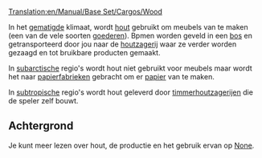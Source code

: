 [[Translation:en/Manual/Base Set/Cargos/Wood]]

{{nl/Manual/Base Set/Cargos/Vracht|name=Hout
|image=Wood.png
|geproduceerd=[[nl/Manual/Base Set/Industries/Bos|Bos]] (sjabloon, subarctisch), <br/>[[nl/Manual/Base Set/Industries/Timmerhoutzagerij|Timmerhoutzagerij]] (tropisch)
|geaccepteerd=[[nl/Manual/Base Set/Industries/Houtzagerij|Houtzagerij]] (sjabloon), <br/>[[nl/Manual/Base Set/Industries/Papierfabriek|Papierfabriek]] (subarctisch), <br>[[nl/Manual/Base Set/Industries/Fabriek|Fabriek]] (tropisch)
}}

In het [[nl/Manual/Klimaat#gematigd|gematigde]] klimaat, wordt [[nl/Manual/Base Set/Cargos/Hout|hout]] gebruikt om meubels van te maken (een van de vele soorten [[nl/Manual/Base Set/Cargos/Goederen|goederen]]). Bpmen worden geveld in een [[nl/Manual/Base Set/Industries/Bos|bos]] en getransporteerd door jou naar de [[nl/Manual/Base Set/Industries/Houtzagerij|houtzagerij]] waar ze verder worden gezaagd en tot bruikbare producten gemaakt.

In [[nl/Manual/Klimaat#subarctisch|subarctische]] regio's wordt hout niet gebruikt voor meubels maar wordt het naar [[nl/Manual/Base Set/Industries/Papierfabriek|papierfabrieken]] gebracht om er [[nl/Manual/Base Set/Cargos/Papier|papier]] van te maken.

In [[nl/Manual/Klimaat#subtropisch|subtropische]] regio's wordt hout geleverd door [[nl/Manual/Base Set/Industries/Timmerhoutzagerij|timmerhoutzagerijen]] die de speler zelf bouwt.

==Achtergrond==
Je kunt meer lezen over hout, de productie en het gebruik ervan op [https://www.wikipedia.org/wiki/Lumber None].